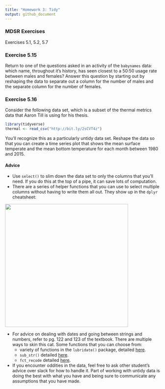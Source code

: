 ```yaml
---
title: "Homework 3: Tidy"
output: github_document
---
```


### MDSR Exercises

Exercises 5.1, 5.2, 5.7

### Exercise 5.15

Return to one of the questions asked in an activity of the `babynames` data: which name, throughout it's history, has seen closest to a 50:50 usage rate between males and females? Answer this question by starting out by reshaping the data to separate out a column for the number of males and the separate column for the number of females.


### Exercise 5.16

Consider the following data set, which is a subset of the thermal metrics data that Aaron Till is using for his thesis.

```r
library(tidyverse)
thermal <- read_csv("http://bit.ly/2sCVT4z")
```

You'll recognize this as a particularly untidy data set. Reshape the data so that you can create a time series plot that shows the mean surface temperate and the mean bottom temperature for each month between 1980 and 2015.

#### Advice
- Use `select()` to slim down the data set to only the columns that you'll need. If you do this at the top of a pipe, it can save lots of computation.
- There are a series of helper functions that you can use to select multiple columns without having to write them all out. They show up in the `dplyr` cheatsheet:

<img src = "../figs/dplyr-helpers.png" width = 400>

- For advice on dealing with dates and going between strings and numbers, refer to pg. 122 and 123 of the textbook. There are multiple ways to skin this cat. Some functions that you can choose from:
    + variety of functions in the `lubridate()` package, detailed [here](http://r4ds.had.co.nz/dates-and-times.html).
    + `sub_str()` detailed [here](http://r4ds.had.co.nz/strings.html).
    + `fct_recode` detailed [here](http://r4ds.had.co.nz/factors.html).
- If you encounter oddities in the data, feel free to ask other student's advice over slack for how to handle it. Part of working with untidy data is doing the best with what you have and being sure to communicate any assumptions that you have made.

